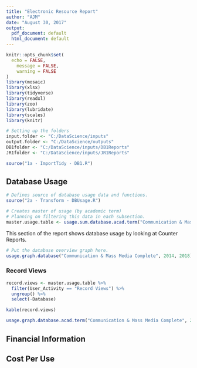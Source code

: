 ```yaml
---
title: "Electronic Resource Report"
author: "AJM"
date: "August 30, 2017"
output:
  pdf_document: default
  html_document: default
---
```


```r
knitr::opts_chunk$set(
  echo = FALSE,
	message = FALSE,
	warning = FALSE
)
library(mosaic)
library(xlsx)
library(tidyverse)
library(readxl)
library(zoo)
library(lubridate)
library(scales)
library(knitr)

# Setting up the folders
input.folder <- "C:/DataScience/inputs"
output.folder <- "C:/DataScience/outputs"
DB1folder <- "C:/DataScience/inputs/DB1Reports"
JR1folder <- "C:/DataScience/inputs/JR1Reports"
```

```r
source("1a - ImportTidy - DB1.R")
```

## Database Usage

```r
# Defines source of database usage data and functions.
source("2a - Transform - DBUsage.R")

# Creates master of usage (by academic term)
# Planning on filtering this data in each subsection.
master.usage.table <- usage.sum.database.acad.term("Communication & Mass Media Complete", 2014, 2018)
```
This section of the report shows database usage by looking at Counter Reports.

```r
# Put the database overview graph here.
usage.graph.database("Communication & Mass Media Complete", 2014, 2018)
```

### Record Views
```r
record.views <- master.usage.table %>%
  filter(User_Activity == "Record Views") %>%
  ungroup() %>%
  select(-Database)

kable(record.views)
```

```r
usage.graph.database.acad.term("Communication & Mass Media Complete", 2014, 2018)
```


## Financial Information

## Cost Per Use

